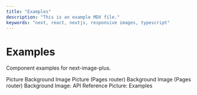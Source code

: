 ```yaml
---
title: "Examples"
description: "This is an example MDX file."
keywords: "next, react, nextjs, responsive images, typescript"
---
```


# Examples

Component examples for next-image-plus.

<SimpleGrid>
  <FeaturedLink href="/examples/picture" size="lg">
    Picture
  </FeaturedLink>
  <FeaturedLink href="/examples/background-image" size="lg">
    Background Image
  </FeaturedLink>
  <FeaturedLink href="/examples-pages/picture" size="lg">
    Picture (Pages router)
  </FeaturedLink>
  <FeaturedLink href="/examples-pages/background-image" size="lg">
    Background Image (Pages router)
  </FeaturedLink>
</SimpleGrid>

<PageNav>
  <PageNavItem href="/docs/background-image" direction="prev">
    Background Image: API Reference
  </PageNavItem>
  <PageNavItem href="/examples/picture" direction="next">
    Picture: Examples
  </PageNavItem>
</PageNav>

